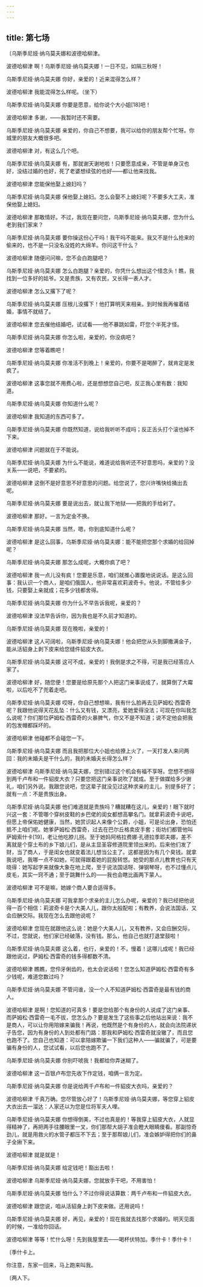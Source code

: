 ```yaml
---
---
---
```

title: 第七场
---




〔乌斯季尼娅·纳乌莫夫娜和波德哈柳津。





波德哈柳津 啊！乌斯季尼娅·纳乌莫夫娜！一日不见，如隔三秋呀！

乌斯季尼娅·纳乌莫夫娜 你好，亲爱的！近来混得怎么样？

波德哈柳津 我能混得怎么样呢。（坐下）

乌斯季尼娅·纳乌莫夫娜 你要是愿意，给你说个大小姐[18]吧！

波德哈柳津 多谢，——我暂时还不需要。

乌斯季尼娅·纳乌莫夫娜 亲爱的，你自己不想要，我可以给你的朋友帮个忙呀。你城里的朋友大概很多吧。

波德哈柳津 对，有这么几个吧。

乌斯季尼娅·纳乌莫夫娜 有，那就谢天谢地啦！只要愿意成亲，不管是单身汉也好，没结过婚的也好，死了老婆想续弦的也好——都让他来找我。

波德哈柳津 您能保他娶上媳妇吗？

乌斯季尼娅·纳乌莫夫娜 保他娶上媳妇。怎么会娶不上媳妇呢？不要多大工夫，准保他娶上媳妇。

波德哈柳津 那敢情好。不过，我现在要问您，乌斯季尼娅·纳乌莫夫娜，您为什么老到我们家来？

乌斯季尼娅·纳乌莫夫娜 要你操这份心干吗！我干吗不能来。我又不是什么抢来的偷来的，也不是一只没名没姓的大绵羊。你问这干什么？

波德哈柳津 随便问问嘛，您不会白跑腿吧？

乌斯季尼娅·纳乌莫夫娜 怎么白跑腿？亲爱的，你凭什么想出这个怪念头！瞧，我找到一位多好的姑爷。又是贵族，又有农民，又长得一表人才。

波德哈柳津 怎么又撂下了呢？

乌斯季尼娅·纳乌莫夫娜 压根儿没撂下！他打算明天来相亲。到时候我再催着结婚，事情不就结了。

波德哈柳津 您去催他结婚吧，试试看——他不暴跳如雷，吓您个半死才怪。

乌斯季尼娅·纳乌莫夫娜 你怎么啦，亲爱的，你没病吧？

波德哈柳津 您等着瞧吧！

乌斯季尼娅·纳乌莫夫娜 你准活不到晚上！亲爱的，你要不是喝醉了，就肯定是发疯了。

波德哈柳津 这事您就不用费心啦，还是想想您自己吧，反正我心里有数：我知道。

乌斯季尼娅·纳乌莫夫娜 你知道什么呢？

波德哈柳津 我知道的东西可多了。

乌斯季尼娅·纳乌莫夫娜 你既然知道，说给我听听不成吗；反正舌头打个滚也掉不下来。

波德哈柳津 问题就在于不能说。

乌斯季尼娅·纳乌莫夫娜 为什么不能说，难道说给我听还不好意思吗，亲爱的？没关系——说吧，不要紧的。

波德哈柳津 这倒不是好意思不好意思的问题。给您说了，您兴许嘴快给捅出去呢。

乌斯季尼娅·纳乌莫夫娜 要是说出去，就让我下地狱——把我的手给剁了。

波德哈柳津 那好。一言为定金不换。

乌斯季尼娅·纳乌莫夫娜 当然，嗯，你到底知道什么呢？

波德哈柳津 是这么回事，乌斯季尼娅·纳乌莫夫娜：能不能把您那个求婚的给回掉呢？

乌斯季尼娅·纳乌莫夫娜 那怎么成呢，大概你疯了吧？

波德哈柳津 我一点儿没有疯！您要是乐意，咱们就推心置腹地说说话。是这么回事：我认识一个商人，是咱们俄国人，他非常喜欢莉波奇卡。他说，不管给多少钱，只要娶上亲就成；花多少钱都舍得。

乌斯季尼娅·纳乌莫夫娜 你为什么不早告诉我呢，亲爱的？

波德哈柳津 没法早告诉你，因为我也是不久前才知道的。

乌斯季尼娅·纳乌莫夫娜 现在晚啦，亲爱的！

波德哈柳津 这人可阔啦，乌斯季尼娅·纳乌莫夫娜！他会把您从头到脚撒满金子，能从活貂身上剥下皮来给您缝件貂皮大衣。

乌斯季尼娅·纳乌莫夫娜 这可不成，亲爱的！我倒是求之不得，可是我已经答应人家了。

波德哈柳津 好，随您便！您要是给原先那个人把这门亲事说成了，就算倒了大霉啦，以后吃不了兜着走吧。

乌斯季尼娅·纳乌莫夫娜 哎呀，你自己想想嘛，我有什么脸再去见萨姆松·西雷奇呢？我跟他说得天花乱坠：什么又有钱，又漂亮，爱她爱得没法；可现在你叫我怎么说呢？你们那位萨姆松·西雷奇的火暴脾气，你又不是不知道；说不定他会把我的包发帽都踩坏的。

波德哈柳津 他碰都不会碰您一下。

乌斯季尼娅·纳乌莫夫娜 而且我把那位大小姐也给撩上火了，一天打发人来问两回：我的未婚夫是干什么的，我的未婚夫长得怎么样？

波德哈柳津 乌斯季尼娅·纳乌莫夫娜，您别错过这个机会有福不享呀。您想不想得到两千卢布和一件貂皮大衣？只要您把这门亲事说吹了就成。至于做媒给多少谢礼，咱们另外说。我跟您说吧，您这辈子就没见过这种求亲的主儿，别提多好了；就有一点：不是贵族出身。

乌斯季尼娅·纳乌莫夫娜 他们难道就是贵族吗？糟就糟在这儿，亲爱的！眼下就时兴这一套：不管哪个穿树皮鞋的乡巴佬的闺女都想高攀名门。就拿莉波奇卡说吧，但愿上帝保佑她健康，当然，她赏识起人来像个公爵，小姐，可是论出身，恐怕还抵不上咱们呢。她爹萨姆松·西雷奇，过去在巴尔丘格卖皮手套；街坊们都管他叫萨姆索什卡[19]，老让他吃脖儿拐。至于她妈阿格拉费娜·孔德拉季耶夫娜，差不离就是个穿土布的乡下娘儿们，是从主显圣容修道院里领出来的。后来他们发了财，当了商人，于是闺女也就变着法儿想当公主了。这都是因为有几个臭钱。就拿我说吧，我哪一点不如她，可就得跟着她的屁股转悠。她受的那点儿教育也只有天晓得：她写起字来就像大象在地上爬，至于说法国话呀、弹钢琴呀，也不过懂点儿皮毛，其实一窍不通；至于跳舞什么的——我也会瞎比画两下蒙人。

波德哈柳津 可不是嘛，她嫁个商人要合适得多。

乌斯季尼娅·纳乌莫夫娜 可我拿那个求亲的主儿怎么办呢，亲爱的？我已经把他说得一百个相信：莉波奇卡是个大美人儿，跟你太般配啦；有教养，会说法国话，又会应酬交际。我现在怎么去跟他说呢？

波德哈柳津 您现在就跟他这么说：她是个大美人儿，又有教养，又会应酬交际，不过，您就说，他们家已经破落，没有钱。那么，他自己也就打退堂鼓啦！

乌斯季尼娅·纳乌莫夫娜 这么着，也行，亲爱的！不，慢着！这哪儿成呢！我已经跟他说过，萨姆松·西雷奇的钱多得都数不清。

波德哈柳津 瞧瞧，您伶牙俐齿的，也太会说话啦！您怎么知道萨姆松·西雷奇有多少钱呢，难道您数过吗？

乌斯季尼娅·纳乌莫夫娜 不管问谁，没一个人不知道萨姆松·西雷奇是最有钱的商人。

波德哈柳津 是啊！您知道的可真多！要是您给那个有身份的人说成了这门亲事、而萨姆松·西雷奇一毛不拔，您怎么办？要是发生了这些事之后他站出来说：我不是商人，可以让你用陪嫁来骗我！再说，他既然是个有身份的人，就会向法院递状子告您，因为有身份的人到处都有门路：那我和萨姆松·西雷奇就没辙了，而且您也跑不了。您自己也知道：可以拿陪嫁欺骗一下我们这种人——骗就骗了，可是要骗有身份的人，您试试看，以后您也跑不了。

乌斯季尼娅·纳乌莫夫娜 你别吓唬我！我都给你弄迷糊了。

波德哈柳津 这一百银卢布您先收下作定钱，咱俩一言为定。

乌斯季尼娅·纳乌莫夫娜 你是说给两千卢布和一件貂皮大衣吗，亲爱的？

波德哈柳津 千真万确。您尽管放心好了！乌斯季尼娅·纳乌莫夫娜，等您穿上貂皮大衣出去一溜达：人家还以为您是位将军夫人哩。

乌斯季尼娅·纳乌莫夫娜 你想得倒美，不过也真是的！等我穿上貂皮大衣，人就显得精神了，再把两手往腰眼里一叉，你们那帮大胡子准会瞪大眼睛傻看。那副惊奇劲儿，就是用救火的水管子都压不下去；至于那帮娘儿们，准会嫉妒得把你们的鼻子全揪下来。

波德哈柳津 就是就是！

乌斯季尼娅·纳乌莫夫娜 给定钱吧！豁出去啦！

波德哈柳津 乌斯季尼娅·纳乌莫夫娜，您就放手干吧，不用害怕！

乌斯季尼娅·纳乌莫夫娜 怕什么？不过你得说话算数：两千卢布和一件貂皮大衣。

波德哈柳津 跟您说，咱从活貂身上剥下皮来做。还用说吗！

乌斯季尼娅·纳乌莫夫娜 好，再见，亲爱的！现在我就去找那个求婚的。明天见面的时候，一准给你回话。

波德哈柳津 等等！忙什么呀！先到我屋里去——喝杯伏特加。季什卡！季什卡！

〔季什卡上。

你注意，东家一回来，马上跑来叫我。

〔两人下。